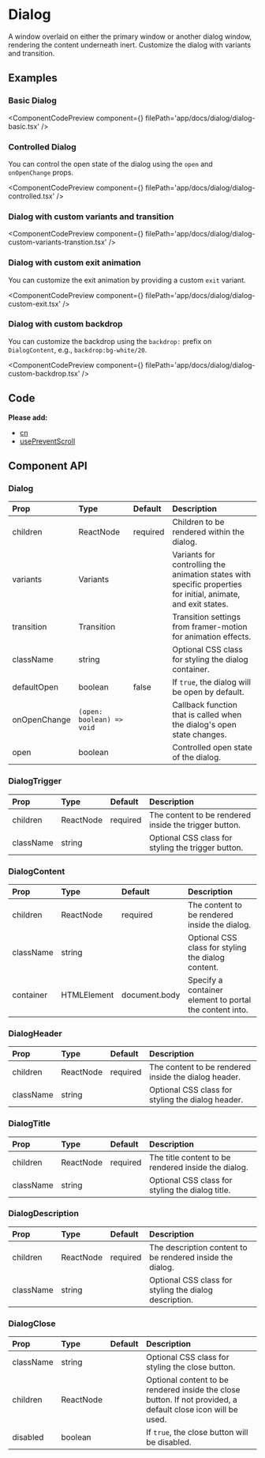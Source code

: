 
# Dialog

A window overlaid on either the primary window or another dialog window, rendering the content underneath inert.
Customize the dialog with variants and transition.

## Examples

### Basic Dialog

<ComponentCodePreview
  component={<DialogBasic />}
  filePath='app/docs/dialog/dialog-basic.tsx'
/>

### Controlled Dialog

You can control the open state of the dialog using the `open` and `onOpenChange` props.

<ComponentCodePreview
  component={<DialogControlled />}
  filePath='app/docs/dialog/dialog-controlled.tsx'
/>

### Dialog with custom variants and transition

<ComponentCodePreview
  component={<DialogCustomVariantsTransition />}
  filePath='app/docs/dialog/dialog-custom-variants-transtion.tsx'
/>

### Dialog with custom exit animation

You can customize the exit animation by providing a custom `exit` variant.

<ComponentCodePreview
  component={<DialogCustomExit />}
  filePath='app/docs/dialog/dialog-custom-exit.tsx'
/>

### Dialog with custom backdrop

You can customize the backdrop using the `backdrop:` prefix on `DialogContent`, e.g., `backdrop:bg-white/20`.

<ComponentCodePreview
  component={<DialogCustomBackdrop />}
  filePath='app/docs/dialog/dialog-custom-backdrop.tsx'
/>

## Code

<CodeBlock filePath='components/core/dialog.tsx' />

**Please add:**

- [cn](https://github.com/ibelick/motion-primitives/blob/main/lib/utils.ts)
- [usePreventScroll](https://github.com/ibelick/motion-primitives/blob/main/hooks/usePreventScroll.tsx)

## Component API

### Dialog

| Prop         | Type                      | Default  | Description                                                                                                   |
| :----------- | :------------------------ | :------- | :------------------------------------------------------------------------------------------------------------ |
| children     | ReactNode                 | required | Children to be rendered within the dialog.                                                                    |
| variants     | Variants                  |          | Variants for controlling the animation states with specific properties for initial, animate, and exit states. |
| transition   | Transition                |          | Transition settings from framer-motion for animation effects.                                                 |
| className    | string                    |          | Optional CSS class for styling the dialog container.                                                          |
| defaultOpen  | boolean                   | false    | If `true`, the dialog will be open by default.                                                                |
| onOpenChange | `(open: boolean) => void` |          | Callback function that is called when the dialog's open state changes.                                        |
| open         | boolean                   |          | Controlled open state of the dialog.                                                                          |

### DialogTrigger

| Prop      | Type      | Default  | Description                                           |
| :-------- | :-------- | :------- | :---------------------------------------------------- |
| children  | ReactNode | required | The content to be rendered inside the trigger button. |
| className | string    |          | Optional CSS class for styling the trigger button.    |

### DialogContent

| Prop      | Type        | Default       | Description                                             |
| :-------- | :---------- | :------------ | :------------------------------------------------------ |
| children  | ReactNode   | required      | The content to be rendered inside the dialog.           |
| className | string      |               | Optional CSS class for styling the dialog content.      |
| container | HTMLElement | document.body | Specify a container element to portal the content into. |

### DialogHeader

| Prop      | Type      | Default  | Description                                          |
| :-------- | :-------- | :------- | :--------------------------------------------------- |
| children  | ReactNode | required | The content to be rendered inside the dialog header. |
| className | string    |          | Optional CSS class for styling the dialog header.    |

### DialogTitle

| Prop      | Type      | Default  | Description                                         |
| :-------- | :-------- | :------- | :-------------------------------------------------- |
| children  | ReactNode | required | The title content to be rendered inside the dialog. |
| className | string    |          | Optional CSS class for styling the dialog title.    |

### DialogDescription

| Prop      | Type      | Default  | Description                                               |
| :-------- | :-------- | :------- | :-------------------------------------------------------- |
| children  | ReactNode | required | The description content to be rendered inside the dialog. |
| className | string    |          | Optional CSS class for styling the dialog description.    |

### DialogClose

| Prop      | Type      | Default | Description                                                                                                  |
| :-------- | :-------- | :------ | :----------------------------------------------------------------------------------------------------------- |
| className | string    |         | Optional CSS class for styling the close button.                                                             |
| children  | ReactNode |         | Optional content to be rendered inside the close button. If not provided, a default close icon will be used. |
| disabled  | boolean   |         | If `true`, the close button will be disabled.                                                                |
